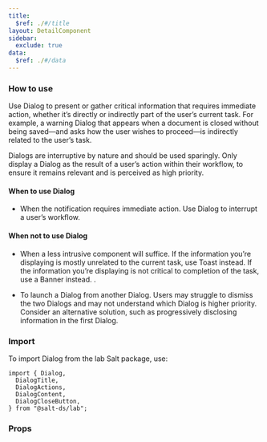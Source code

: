 ```yaml
---
title:
  $ref: ./#/title
layout: DetailComponent
sidebar:
  exclude: true
data:
  $ref: ./#/data
---
```


### How to use

Use Dialog to present or gather critical information that requires immediate action, whether it’s directly or indirectly part of the user’s current task. For example, a warning Dialog that appears when a document is closed without being saved—and asks how the user wishes to proceed—is indirectly related to the user’s task.

Dialogs are interruptive by nature and should be used sparingly. Only display a Dialog as the result of a user’s action within their workflow, to ensure it remains relevant and is perceived as high priority.

#### When to use Dialog

- When the notification requires immediate action. Use Dialog to interrupt a user’s workflow.

#### When not to use Dialog

- When a less intrusive component will suffice. If the information you’re displaying is mostly unrelated to the current task, use Toast instead. If the information you’re displaying is not critical to completion of the task, use a Banner instead. .

- To launch a Dialog from another Dialog. Users may struggle to dismiss the two Dialogs and may not understand which Dialog is higher priority. Consider an alternative solution, such as progressively disclosing information in the first Dialog.

### Import

To import Dialog from the lab Salt package, use:

```
import { Dialog,
  DialogTitle,
  DialogActions,
  DialogContent,
  DialogCloseButton,
} from "@salt-ds/lab";
```

### Props

<PropsTable packageName="lab" componentName="Dialog" />
